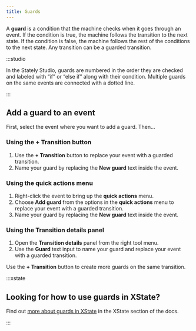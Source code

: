```yaml
---
title: Guards
---
```



A **guard** is a condition that the machine checks when it goes through an event. If the condition is true, the machine follows the transition to the next state. If the condition is false, the machine follows the rest of the conditions to the next state. Any transition can be a guarded transition.

<p>
<ThemedImage
  alt="A video player state machine with an initial Paused State and a Playing state. The transition from Playing to Paused has a guard numbered 1 and labeled ‘If time left is zero’. The first guard is joined to a second guard by a dotted line. The second guard is numbered 2 and is labeled ‘Else if time left is more than zero.’ The second guard’s transition targets the Playing state."
  sources={{
    light: useBaseUrl('/transitions-and-events/guards/guards.png'),
    dark: useBaseUrl('/transitions-and-events/guards/guards-dm.png'),
  }}
/>
</p>

:::studio

In the Stately Studio, guards are numbered in the order they are checked and labeled with “if” or “else if” along with their condition. Multiple guards on the same events are connected with a dotted line.

:::

<!--TODO: Why you might use a guard with example.-->

## Add a guard to an event

First, select the event where you want to add a guard. Then…

### Using the **+ Transition** button

1. Use the **+ Transition** button to replace your event with a guarded transition.
2. Name your guard by replacing the **New guard** text inside the event.

### Using the **quick actions** menu

1. Right-click the event to bring up the **quick actions** menu.
2. Choose **Add guard** from the options in the **quick actions** menu to replace your event with a guarded transition.
3. Name your guard by replacing the **New guard** text inside the event.

### Using the **Transition details** panel

1. Open the **Transition details** panel from the right tool menu.
2. Use the **Guard** text input to name your guard and replace your event with a guarded transition.

Use the **+ Transition** button to create more guards on the same transition.

:::xstate 

## Looking for how to use guards in XState?

Find out [more about guards in XState](/xstate/transitions-and-choices/guards.mdx) in the XState section of the docs.

:::